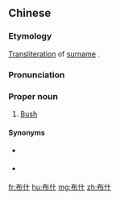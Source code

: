 ==Chinese==
{{zh-forms}}

===Etymology===
[[transliteration|Transliteration]] of {{etyl|en|zh}} [[surname]] {{m|en|Bush}}.

===Pronunciation===
{{zh-pron
|m=Bùshí
|cat=pn
}}

===Proper noun===
{{zh-proper noun}}

# {{lb|zh|Mainland}} [[Bush]]

====Synonyms====
* {{qualifier|Taiwan}} {{zh-l|布希}}
* {{qualifier|Hong Kong}} {{zh-l|布殊}}

{{zh-cat|English surnames}}

[[fr:布什]]
[[hu:布什]]
[[mg:布什]]
[[zh:布什]]